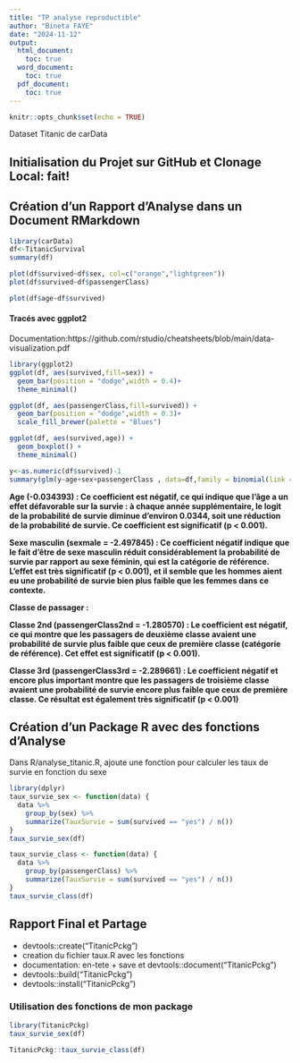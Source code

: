 ```yaml
---
title: "TP analyse reproductible"
author: "Bineta FAYE"
date: "2024-11-12"
output:
  html_document:
    toc: true
  word_document:
    toc: true
  pdf_document:
    toc: true
---
```


```r
knitr::opts_chunk$set(echo = TRUE)
```
 

Dataset Titanic de carData

## Initialisation du Projet sur GitHub et Clonage Local: fait!

## Création d’un Rapport d’Analyse dans un Document RMarkdown

```r
library(carData)
df<-TitanicSurvival
summary(df)
```




```r
plot(df$survived~df$sex, col=c("orange","lightgreen"))
plot(df$survived~df$passengerClass)
```



```r
plot(df$age~df$survived)
```

#### Tracés avec ggplot2

Documentation:https://github.com/rstudio/cheatsheets/blob/main/data-visualization.pdf

```r
library(ggplot2)
ggplot(df, aes(survived,fill=sex)) +
  geom_bar(position = "dodge",width = 0.4)+
  theme_minimal()

```

```r
ggplot(df, aes(passengerClass,fill=survived)) +
  geom_bar(position = "dodge",width = 0.3)+
  scale_fill_brewer(palette = "Blues")
```


```r
ggplot(df, aes(survived,age)) +
  geom_boxplot() +
  theme_minimal()
```


```r
y<-as.numeric(df$survived)-1
summary(glm(y~age+sex+passengerClass , data=df,family = binomial(link = "logit")))
```




**Age (-0.034393) : Ce coefficient est négatif, ce qui indique que l'âge a un effet défavorable sur la survie : à chaque année supplémentaire, le logit de la probabilité de survie diminue d'environ 0.0344, soit une réduction de la probabilité de survie. Ce coefficient est significatif (p < 0.001).**

**Sexe masculin (sexmale = -2.497845) : Ce coefficient négatif indique que le fait d'être de sexe masculin réduit considérablement la probabilité de survie par rapport au sexe féminin, qui est la catégorie de référence. L’effet est très significatif (p < 0.001), et il semble que les hommes aient eu une probabilité de survie bien plus faible que les femmes dans ce contexte.**

**Classe de passager :**

**Classe 2nd (passengerClass2nd = -1.280570) : Le coefficient est négatif, ce qui montre que les passagers de deuxième classe avaient une probabilité de survie plus faible que ceux de première classe (catégorie de référence). Cet effet est significatif (p < 0.001).**

**Classe 3rd (passengerClass3rd = -2.289661) : Le coefficient négatif et encore plus important montre que les passagers de troisième classe avaient une probabilité de survie encore plus faible que ceux de première classe. Ce résultat est également très significatif (p < 0.001)**


## Création d’un Package R avec des fonctions d’Analyse

Dans R/analyse_titanic.R, ajoute une fonction  pour calculer les taux de survie en fonction du sexe 

```r
library(dplyr)
taux_survie_sex <- function(data) {
  data %>%
    group_by(sex) %>%
    summarize(TauxSurvie = sum(survived == "yes") / n())
}
taux_survie_sex(df)
```

```r
taux_survie_class <- function(data) {
  data %>%
    group_by(passengerClass) %>%
    summarize(TauxSurvie = sum(survived == "yes") / n())
}
taux_survie_class(df)
```


## Rapport Final et Partage

- devtools::create("TitanicPckg")
- creation du fichier taux.R avec les fonctions
- documentation: en-tete +  save et devtools::document("TitanicPckg")
- devtools::build("TitanicPckg")
- devtools::install("TitanicPckg")

### Utilisation des fonctions de mon package

```r
library(TitanicPckg)
taux_survie_sex(df)
```

```r
TitanicPckg::taux_survie_class(df)
```


